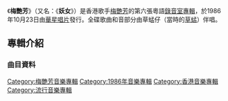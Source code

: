 {{notability unreferenced|time=2011-07-09T04:37:04+00:00}}
{{otheruses|梅艷芳 (消歧義)}}
{{Infobox Album 
| Name		= 梅艷芳 (妖女)
| Type		= [[專輯|專輯]]
| Artist	= [[梅艷芳|梅艷芳]] 
| Cover		= 
| Released  	= 1986年10月23日
| Recorded  	= 1986年7月
| Length        = 
| Genre		= [[粵語流行音樂|粵語流行音樂]] 
| Label		= [[華星唱片|華星唱片]]
| Producer	= [[黎小田|黎小田]]
| Last album	= [[壞女孩|壞女孩]]<br>（1986年1月7日）
| This album	= '''梅艷芳'''<br>（1986年10月23日）
| Next album	= [[蔓珠莎華_(梅艷芳專輯)|蔓珠莎華]]<br>（1986年）
}}

《'''梅艷芳'''》（又名：《'''妖女'''》）是香港歌手[[梅艷芳|梅艷芳]]的第六張粵語[[錄音室專輯|錄音室專輯]]，於1986年10月23日由[[華星唱片|華星唱片]]發行。全碟歌曲和音部分由草蜢仔（當時的[[草蜢_(組合)|草蜢]]）伴唱。

==專輯介紹==
===曲目資料===
{{Tracklist
| collapsed = 
| headline = 
| font_size = 
| total_length = 
| all_writing = 
| all_music = 
| all_lyrics = 
| all_arranger = 
| all_producer = 
| all_except = 
| extra_column =
| title1 = 妖女
| note1 = 
| longnote1 = 改編自Ann Lewis的歌曲《立ちっぱなしのBad Boy》
| music1 = [[氏木毅|氏木毅]]
| lyrics1 = [[林振強|林振強]]
| arranger1 = [[蘇德華|蘇德華]]
| producer1 = 
| extra1 = 
| length1 = 
| title2 = 來來星屑港
| note2 = 
| longnote2 = 改編自[[近藤真彦|近藤真彦]]的歌曲《来来星屑港》
| music2 = [[熊谷安廣|熊谷安廣]]
| lyrics2 = [[林敏驄|林敏驄]]
| arranger2 = [[黃良昇|黃良昇]]
| producer2 = 
| extra2 = 
| length2 = 
| title3 = 痴痴愛一次
| note3 = 電影《一屋兩妻》主題曲
| longnote3 = 
| music3 = 黃良昇
| lyrics3 = [[鄭國江|鄭國江]]
| arranger3 = 黃良昇
| producer3 = 
| extra3 = 
| length3 = 
| title4 = Crazy Love
| note4 = 
| longnote4 = 改編自Ann Lewis的歌曲《遊女のCrazy Love》
| music4 = 氏木毅
| lyrics4 = 林振強
| arranger4 = [[杜自持|杜自持]]
| producer4 = 
| extra4 = 
| length4 = 
| title5 = 征服他
| note5 = 電影《[[花心夢裡人|花心夢裡人]]》插曲
| longnote5 = 
| music5 = [[黎小田|黎小田]]
| lyrics5 = [[潘偉源|潘偉源]]
| arranger5 = 黎小田
| producer5 = 
| extra5 = 
| length5 = 
| title6 = 將冰山劈開
| note6 = [[許志安|許志安]]和唱
| longnote6 = 改編自Sandra的歌曲《In The Heat Of The Night》，其他版本為[[張德蘭|張德蘭]]的《夜之熱力》
| music6 = M. Cretu<br>H. Kemmler
| lyrics6 = [[黎彼得|黎彼得]]
| arranger6 = 黃良昇
| producer6 = 
| extra6 = 
| length6 = 
| title7 = 愛將
| note7 = 
| longnote7 = 國語版本為《何必在意》<br>改編自近藤真彦的歌曲《大將》
| music7 = [[鈴木喜三郎|鈴木喜三郎]]
| lyrics7 = 潘偉源
| arranger7 = [[黎學斌|黎學斌]]
| producer7 = 
| extra7 = 
| length7 = 
| title8 = 緋聞中的女人
| note8 = 
| longnote8 = 改編自近藤真彦的歌曲《夏の日の少年》
| music8 = [[長沢ヒロ|長沢ヒロ]]
| lyrics8 = 林振強
| arranger8 = [[趙增熹|趙增熹]]
| producer8 = 
| extra8 = 
| length8 = 
| title9 = 某一天
| note9 = 
| longnote9 = 
| music9 = [[鍾鎮濤|鍾鎮濤]]
| lyrics9 = 林敏驄
| arranger9 = 蘇德華
| producer9 = 
| extra9 = 
| length9 = 
| title10 = 唯一伴侶
| note10 = <!--1986年-->電影《夜之女》主題曲
| longnote10 = 
| music10 = 黎小田
| lyrics10 = [[楊保羅|楊保羅]]
| arranger10 = 黎小田
| producer10 = 
| extra10 = 
| length10 = 
}}

<!-- ==發行版本== -->
<!-- ==音樂錄影帶== -->
<!-- ==製作團隊== -->
<!-- ==成績== -->
<!-- ==參考資料== -->
<!-- ==外部連結== -->

{{梅艷芳}}

[[Category:梅艷芳音樂專輯|Category:梅艷芳音樂專輯]]
[[Category:1986年音樂專輯|Category:1986年音樂專輯]]
[[Category:香港音樂專輯|Category:香港音樂專輯]]
[[Category:流行音樂專輯|Category:流行音樂專輯]]